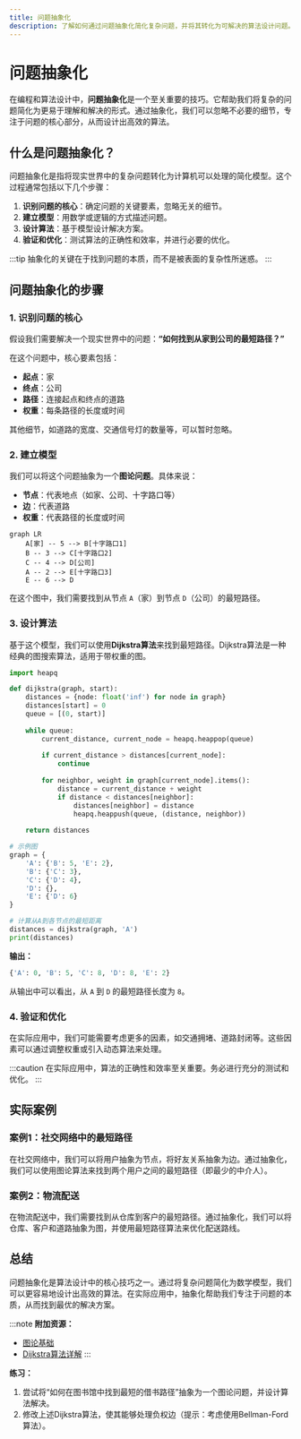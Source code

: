 ```yaml
---
title: 问题抽象化
description: 了解如何通过问题抽象化简化复杂问题，并将其转化为可解决的算法设计问题。本文适合初学者，包含清晰的解释、代码示例和实际案例。
---
```


# 问题抽象化

在编程和算法设计中，**问题抽象化**是一个至关重要的技巧。它帮助我们将复杂的问题简化为更易于理解和解决的形式。通过抽象化，我们可以忽略不必要的细节，专注于问题的核心部分，从而设计出高效的算法。

## 什么是问题抽象化？

问题抽象化是指将现实世界中的复杂问题转化为计算机可以处理的简化模型。这个过程通常包括以下几个步骤：

1. **识别问题的核心**：确定问题的关键要素，忽略无关的细节。
2. **建立模型**：用数学或逻辑的方式描述问题。
3. **设计算法**：基于模型设计解决方案。
4. **验证和优化**：测试算法的正确性和效率，并进行必要的优化。

:::tip
抽象化的关键在于找到问题的本质，而不是被表面的复杂性所迷惑。
:::

## 问题抽象化的步骤

### 1. 识别问题的核心

假设我们需要解决一个现实世界中的问题：**“如何找到从家到公司的最短路径？”**

在这个问题中，核心要素包括：
- **起点**：家
- **终点**：公司
- **路径**：连接起点和终点的道路
- **权重**：每条路径的长度或时间

其他细节，如道路的宽度、交通信号灯的数量等，可以暂时忽略。

### 2. 建立模型

我们可以将这个问题抽象为一个**图论问题**。具体来说：
- **节点**：代表地点（如家、公司、十字路口等）
- **边**：代表道路
- **权重**：代表路径的长度或时间

```mermaid
graph LR
    A[家] -- 5 --> B[十字路口1]
    B -- 3 --> C[十字路口2]
    C -- 4 --> D[公司]
    A -- 2 --> E[十字路口3]
    E -- 6 --> D
```

在这个图中，我们需要找到从节点 `A`（家）到节点 `D`（公司）的最短路径。

### 3. 设计算法

基于这个模型，我们可以使用**Dijkstra算法**来找到最短路径。Dijkstra算法是一种经典的图搜索算法，适用于带权重的图。

```python
import heapq

def dijkstra(graph, start):
    distances = {node: float('inf') for node in graph}
    distances[start] = 0
    queue = [(0, start)]
    
    while queue:
        current_distance, current_node = heapq.heappop(queue)
        
        if current_distance > distances[current_node]:
            continue
        
        for neighbor, weight in graph[current_node].items():
            distance = current_distance + weight
            if distance < distances[neighbor]:
                distances[neighbor] = distance
                heapq.heappush(queue, (distance, neighbor))
    
    return distances

# 示例图
graph = {
    'A': {'B': 5, 'E': 2},
    'B': {'C': 3},
    'C': {'D': 4},
    'D': {},
    'E': {'D': 6}
}

# 计算从A到各节点的最短距离
distances = dijkstra(graph, 'A')
print(distances)
```

**输出：**
```python
{'A': 0, 'B': 5, 'C': 8, 'D': 8, 'E': 2}
```

从输出中可以看出，从 `A` 到 `D` 的最短路径长度为 `8`。

### 4. 验证和优化

在实际应用中，我们可能需要考虑更多的因素，如交通拥堵、道路封闭等。这些因素可以通过调整权重或引入动态算法来处理。

:::caution
在实际应用中，算法的正确性和效率至关重要。务必进行充分的测试和优化。
:::

## 实际案例

### 案例1：社交网络中的最短路径

在社交网络中，我们可以将用户抽象为节点，将好友关系抽象为边。通过抽象化，我们可以使用图论算法来找到两个用户之间的最短路径（即最少的中介人）。

### 案例2：物流配送

在物流配送中，我们需要找到从仓库到客户的最短路径。通过抽象化，我们可以将仓库、客户和道路抽象为图，并使用最短路径算法来优化配送路线。

## 总结

问题抽象化是算法设计中的核心技巧之一。通过将复杂问题简化为数学模型，我们可以更容易地设计出高效的算法。在实际应用中，抽象化帮助我们专注于问题的本质，从而找到最优的解决方案。

:::note
**附加资源：**
- [图论基础](https://en.wikipedia.org/wiki/Graph_theory)
- [Dijkstra算法详解](https://en.wikipedia.org/wiki/Dijkstra%27s_algorithm)
:::

**练习：**
1. 尝试将“如何在图书馆中找到最短的借书路径”抽象为一个图论问题，并设计算法解决。
2. 修改上述Dijkstra算法，使其能够处理负权边（提示：考虑使用Bellman-Ford算法）。